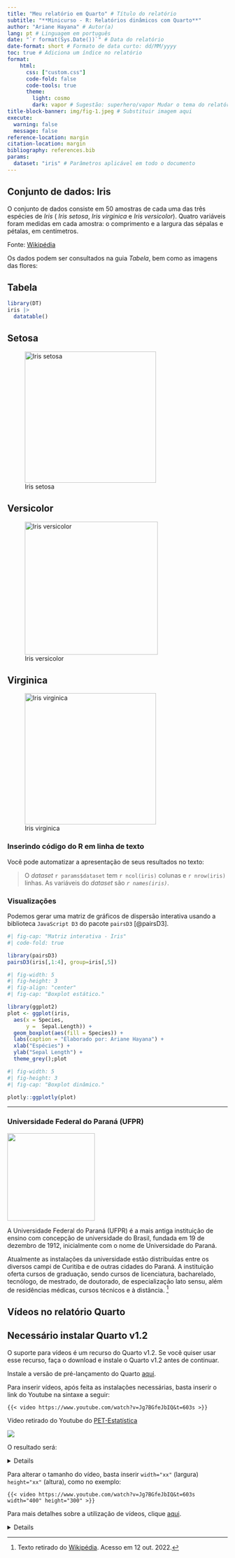 ```yaml
---
title: "Meu relatório em Quarto" # Título do relatório
subtitle: "**Minicurso - R: Relatórios dinâmicos com Quarto**"
author: "Ariane Hayana" # Autor(a)
lang: pt # Linguagem em português
date: "`r format(Sys.Date())`" # Data do relatório
date-format: short # Formato de data curto: dd/MM/yyyy 
toc: true # Adiciona um índice no relatório
format: 
    html: 
      css: ["custom.css"] 
      code-fold: false
      code-tools: true
      theme: 
        light: cosmo
        dark: vapor # Sugestão: superhero/vapor Mudar o tema do relatório aqui
title-block-banner: img/fig-1.jpeg # Substituir imagem aqui
execute:
  warning: false
  message: false
reference-location: margin
citation-location: margin
bibliography: references.bib
params:
  dataset: "iris" # Parâmetros aplicável em todo o documento
---
```


## Conjunto de dados: Iris

O conjunto de dados consiste em 50 amostras de cada uma das três espécies de *Iris* ( *Iris setosa*, *Iris virginica* e *Iris versicolor*). Quatro variáveis foram medidas em cada amostra: o comprimento e a largura das sépalas e pétalas, em centímetros.

Fonte: [Wikipédia](https://pt.wikipedia.org/wiki/Conjunto_de_dados_flor_Iris)

Os dados podem ser consultados na guia *Tabela*, bem como as imagens das flores:

::: panel-tabset
## Tabela

```r
library(DT)
iris |> 
  datatable()
```

## Setosa

![Iris setosa](img/setosa.png){fig-align="center" width="300"}

## Versicolor

![Iris versicolor](img/versicolor.png){fig-align="center" width="304"}

## Virginica

![Iris virginica](img/virginica.png){fig-align="center" width="300"}
:::

### Inserindo código do R em linha de texto

Você pode automatizar a apresentação de seus resultados no texto:

> O *dataset* `r params$dataset` tem `r ncol(iris)` colunas e `r nrow(iris)` linhas. As variáveis do *dataset* são *`r names(iris)`*.

### Visualizações

Podemos gerar uma matriz de gráficos de dispersão interativa usando a biblioteca `JavaScript D3` do pacote `pairsD3` [@pairsD3].

```r
#| fig-cap: "Matriz interativa - Iris"
#| code-fold: true

library(pairsD3)
pairsD3(iris[,1:4], group=iris[,5])
```

```r
#| fig-width: 5
#| fig-height: 3
#| fig-align: "center"
#| fig-cap: "Boxplot estático."

library(ggplot2)
plot <- ggplot(iris, 
  aes(x = Species,
      y =  Sepal.Length)) + 
  geom_boxplot(aes(fill = Species)) +
  labs(caption = "Elaborado por: Ariane Hayana") +
  xlab("Espécies") + 
  ylab("Sepal Length") + 
  theme_grey();plot
```

```r
#| fig-width: 5
#| fig-height: 3
#| fig-cap: "Boxplot dinâmico."

plotly::ggplotly(plot)
```

<hr>

### Universidade Federal do Paraná (UFPR)

![](img/logo.jpg){fig-align="center" width="200"}

A Universidade Federal do Paraná (UFPR) é a mais antiga instituição de ensino com concepção de universidade do Brasil, fundada em 19 de dezembro de 1912, inicialmente com o nome de Universidade do Paraná.

Atualmente as instalações da universidade estão distribuídas entre os diversos campi de Curitiba e de outras cidades do Paraná. A instituição oferta cursos de graduação, sendo cursos de licenciatura, bacharelado, tecnólogo, de mestrado, de doutorado, de especialização lato sensu, além de residências médicas, cursos técnicos e à distância. [^1]

[^1]: Texto retirado do [Wikipédia](https://pt.wikipedia.org/wiki/Universidade_Federal_do_Paran%C3%A1 "Wikipédia - UFPR"). Acesso em 12 out. 2022.

## Vídeos no relatório Quarto

::: callout-warning
# Necessário instalar Quarto v1.2

O suporte para vídeos é um recurso do Quarto v1.2. Se você quiser usar esse recurso, faça o download e instale o Quarto v1.2 antes de continuar.

Instale a versão de pré-lançamento do Quarto [aqui](https://quarto.org/docs/download/prerelease.html).
:::

Para inserir vídeos, após feita as instalações necessárias, basta inserir o link do Youtube na sintaxe a seguir:

``` .default
{{< video https://www.youtube.com/watch?v=Jg7BGfeJbIQ&t=603s >}}
```

::: column-margin
Vídeo retirado do Youtube do [PET-Estatística](https://www.youtube.com/petestatisticaufpr)

[![](img/fig-22.png){fig-align="center"}](https://www.youtube.com/petestatisticaufpr)
:::

O resultado será:

<details>

{{< video https://www.youtube.com/watch?v=Jg7BGfeJbIQ&t=603s >}}

</details>

Para alterar o tamanho do vídeo, basta inserir `width="xx"` (largura) `height="xx"` (altura), como no exemplo:

``` .default
{{< video https://www.youtube.com/watch?v=Jg7BGfeJbIQ&t=603s width="400" height="300" >}}
```

::: column-margin
Para mais detalhes sobre a utilização de vídeos, clique [aqui](https://quarto.org/docs/authoring/videos.html).
:::

<details>

{{< video https://www.youtube.com/watch?v=Jg7BGfeJbIQ&t=603s width="400" height="300" >}}

</details>
